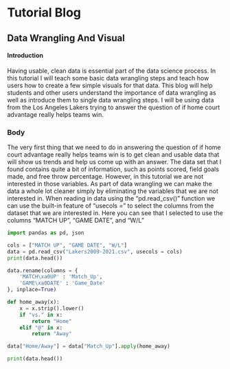 # Tutorial Blog
## Data Wrangling And Visual

#### Introduction
Having usable, clean data is essential part of the data science process. In this tutorial I will teach some basic data wrangling steps and teach how users how to create a few simple visuals for that data. This blog will help students and other users understand the importance of data wrangling as well as introduce them to single data wrangling steps. I will be using data from the Los Angeles Lakers trying to answer the question of if home court advantage really helps teams win.

### Body
The very first thing that we need to do in answering the question of if home court advantage really helps teams win is to get clean and usable data that will show us trends and help us come up with an answer. The data set that I found contains quite a bit of information, such as points scored, field goals made, and free throw percentage. However, in this tutorial we are not interested in those variables. As part of data wrangling we can make the data a whole lot cleaner simply by eliminating the variables that we are not interested in. When reading in data using the "pd.read_csv()" function we can use the built-in feature of "usecols =" to select the columns from the dataset that we are interested in. Here you can see that I selected to use the columns "MATCH UP", "GAME DATE", and "W/L"
```python
import pandas as pd, json

cols = ["MATCH UP", "GAME DATE", "W/L"]
data = pd.read_csv("Lakers2009-2021.csv", usecols = cols)
print(data.head())
```



```python
data.rename(columns = {
    'MATCH\xa0UP' : 'Match_Up',
    'GAME\xa0DATE' : 'Game_Date'
}, inplace=True)

def home_away(x):
    x = x.strip().lower()
    if "vs." in x:
        return "Home"
    elif "@" in x: 
        return "Away"

data["Home/Away"] = data["Match_Up"].apply(home_away)

print(data.head())
```
